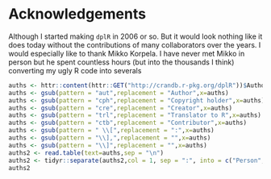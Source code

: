 # Acknowledgements
Although I started making `dplR` in 2006 or so. But it would look nothing like it does today without the contributions of many collaborators over the years. I would especially like to thank Mikko Korpela. I have never met Mikko in person but he spent countless hours (but into the thousands I think) converting my ugly R code into severals 

```r
auths <- httr::content(httr::GET("http://crandb.r-pkg.org/dplR"))$Author
auths <- gsub(pattern = "aut",replacement = "Author",x=auths)
auths <- gsub(pattern = "cph",replacement = "Copyright holder",x=auths)
auths <- gsub(pattern = "cre",replacement = "Creator",x=auths)
auths <- gsub(pattern = "trl",replacement = "Translator to R",x=auths)
auths <- gsub(pattern = "ctb",replacement = "Contributor",x=auths)
auths <- gsub(pattern = " \\[",replacement = ":",x=auths)
auths <- gsub(pattern = "\\],",replacement = "",x=auths)
auths <- gsub(pattern = "\\]",replacement = "",x=auths)
auths2 <- read.table(text=auths,sep = "\n")
auths2 <- tidyr::separate(auths2,col = 1, sep = ":", into = c("Person", "Role(s)"))
auths2
```